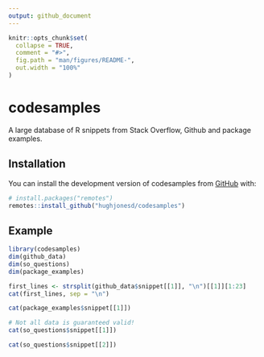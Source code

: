 ```yaml
---
output: github_document
---
```


<!-- README.md is generated from README.Rmd. Please edit that file -->

```r
knitr::opts_chunk$set(
  collapse = TRUE,
  comment = "#>",
  fig.path = "man/figures/README-",
  out.width = "100%"
)
```

# codesamples

<!-- badges: start -->
<!-- badges: end -->

A large database of R snippets from Stack Overflow, Github and 
package examples.


## Installation

You can install the development version of codesamples from [GitHub](https://github.com/) with:

``` r
# install.packages("remotes")
remotes::install_github("hughjonesd/codesamples")
```

## Example

```r
library(codesamples)
dim(github_data)
dim(so_questions)
dim(package_examples)

first_lines <- strsplit(github_data$snippet[[1]], "\n")[[1]][1:23] 
cat(first_lines, sep = "\n")

cat(package_examples$snippet[[1]])

# Not all data is guaranteed valid!
cat(so_questions$snippet[[1]])

cat(so_questions$snippet[[2]])

```
